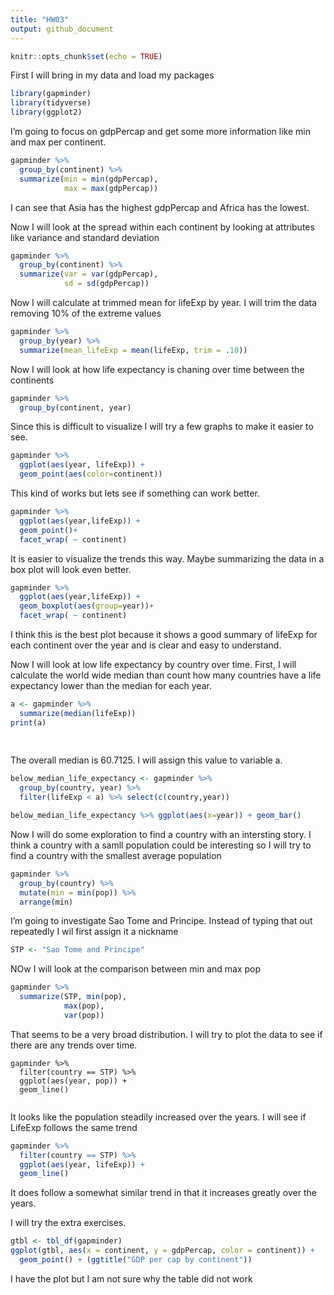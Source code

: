 ```yaml
---
title: "HW03"
output: github_document
---
```


```r
knitr::opts_chunk$set(echo = TRUE)
```
First I will bring in my data and load my packages

```r
library(gapminder)
library(tidyverse)
library(ggplot2)
```

I'm going to focus on gdpPercap and get some more information like min and max per continent.
```r
gapminder %>%
  group_by(continent) %>% 
  summarize(min = min(gdpPercap),
            max = max(gdpPercap))
```

I can see that Asia has the highest gdpPercap and Africa has the lowest. 

Now I will look at the spread within each continent by looking at attributes like variance and standard deviation

```r
gapminder %>%
  group_by(continent) %>% 
  summarize(var = var(gdpPercap),
            sd = sd(gdpPercap))
```

Now I will calculate at trimmed mean for  lifeExp by year. I will trim the data removing 10% of the extreme values 

```r
gapminder %>% 
  group_by(year) %>% 
  summarize(mean_lifeExp = mean(lifeExp, trim = .10))
```

Now I will look at how life expectancy is chaning over time between the continents

```r
gapminder %>% 
  group_by(continent, year) 

```
Since this is difficult to visualize I will try a few graphs to make it easier to see.


```r
gapminder %>% 
  ggplot(aes(year, lifeExp)) +
  geom_point(aes(color=continent))
```
This kind of works but lets see if something can work better.


```r
gapminder %>% 
  ggplot(aes(year,lifeExp)) +
  geom_point()+
  facet_wrap( ~ continent)
```
It is easier to visualize the trends this way. Maybe summarizing the data in a box plot will look even better.
```r
gapminder %>% 
  ggplot(aes(year,lifeExp)) +
  geom_boxplot(aes(group=year))+
  facet_wrap( ~ continent)
```
I think this is the best plot because it shows a good summary of lifeExp for each continent over the year and is clear and easy to understand. 

Now I will look at low life expectancy by country over time. First, I will calculate the world wide median than count how many countries have a life expectancy lower than the median for each year.

```r
a <- gapminder %>% 
  summarize(median(lifeExp))
print(a)
 
  
```

The overall median is 60.7125. I will assign this value to variable a.
```r
below_median_life_expectancy <- gapminder %>% 
  group_by(country, year) %>% 
  filter(lifeExp < a) %>% select(c(country,year))

below_median_life_expectancy %>% ggplot(aes(x=year)) + geom_bar()
```
Now I will do some exploration to find a country with an intersting story. I think a country with a samll population could be interesting so I will try to find a country with the smallest average population
```r
gapminder %>%
  group_by(country) %>% 
  mutate(min = min(pop)) %>%
  arrange(min)

```
I'm going to investigate Sao Tome and Principe. Instead of typing that out repeatedly I wil first assign it a nickname

```r
STP <- "Sao Tome and Principe"
```

NOw I will look at the comparison between min and max pop
```r
gapminder %>% 
  summarize(STP, min(pop),
            max(pop),
            var(pop))

```

That seems to be a very broad distribution. I will try to plot the data to see if there are any trends over time.

```rlinegraph_popVstime
gapminder %>%
  filter(country == STP) %>% 
  ggplot(aes(year, pop)) +
  geom_line()
  
```

It looks like the population steadily increased over the years. I will see if LifeExp follows the same trend

```r
gapminder %>%
  filter(country == STP) %>% 
  ggplot(aes(year, lifeExp)) +
  geom_line()
```

It does follow a somewhat similar trend in that it increases greatly over the years. 


I will try the extra exercises.
```r
gtbl <- tbl_df(gapminder)
ggplot(gtbl, aes(x = continent, y = gdpPercap, color = continent)) +
  geom_point() + (ggtitle("GDP per cap by continent"))
```

I have the plot but I am not sure why the table did not work

